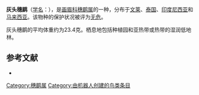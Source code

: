 {{Speciesbox
| name = 灰头穗鹛
| image = Stachyris poliocephala 1838.jpg
| status = LC | status_system = IUCN3.1
| genus = Stachyris
| species = poliocephala
| authority = [[康拉德·雅各·特明克|Temminck]], 1836
| range_map = 
}}

'''灰头穗鹛'''（[[学名|学名]]：{{lang|la|''Stachyris poliocephala''}}），是[[画眉科|画眉科]][[穗鹛属|穗鹛属]]的一种，分布于[[文莱|文莱]]、[[泰国|泰国]]、[[印度尼西亚|印度尼西亚]]和[[马来西亚|马来西亚]]。该物种的保护状况被评为[[无危|无危]]。

灰头穗鹛的平均体重约为23.4克。栖息地包括种植园和亚热带或热带的湿润低地林。

== 参考文献 ==
*{{cite web|url=http://www.birdlife.org/datazone/speciesfactsheet.php?id=7925&m=0|title=Stachyris poliocephala|publisher=[[国际鸟盟|BirdLife.org]]|accessdate=2011-06-27}}
{{Taxonbar|from=Q3728131}}

[[Category:穗鹛属|Category:穗鹛属]]
[[Category:由机器人创建的鸟类条目|Category:由机器人创建的鸟类条目]]